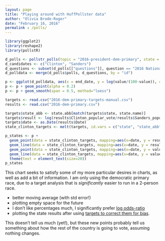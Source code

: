```yaml
---
layout: page
title: "Playing around with HuffPollster data"
author: "Olivia Brode-Roger"
date: "February 16, 2016"
permalink : /polls/
---
```


```r
library(ggplot2)
library(reshape2)
library(pollstR)
```

```r
d_polls <- pollstr_polls(topic = "2016-president-dem-primary", state = "US", after="2016-01-01", max_pages=500)
d_candidates <- c("Clinton", "Sanders")
d_questions <- subset(d_polls[["questions"]], question == "2016 National Democratic Primary" & choice %in% d_candidates & value > 0)
d_polldata <- merge(d_polls$polls, d_questions, by = "id")

p <- ggplot(d_polldata, aes(x = end_date, y = log(value/(100-value)), color = choice)) + xlim(as.Date(c("2016-01-01", "2016-11-05")))
p <- p + geom_point(alpha = 0.2)
p <- p + geom_smooth(span = 0.5, method="loess")

targets <- read.csv("2016-dem-primary-targets-manual.csv")
results <- read.csv("2016-dem-primary.csv")

targets$state_abb <- state.abb[match(targets$state, state.name)]
targets$result <- log(results$Clinton_popular_vote/results$Sanders_popular_vote)
targets$date <- as.Date(results$Date)
state_clinton_targets <- melt(targets, id.vars = c("state", "state_abb", "date", "result"))

p_states <- p +
  geom_point(data = state_clinton_targets, mapping=aes(x=date, y = result-value, color = variable), size=3) +
  geom_line(data = state_clinton_targets, mapping=aes(x=date, y = result-value, color = variable), alpha = 0.8) +
  geom_point(data = state_clinton_targets, mapping=aes(x=date, y = value-result, color = variable), size=3) +
  geom_line(data = state_clinton_targets, mapping=aes(x=date, y = value-result, color = variable), alpha = 0.8) +
  theme(text = element_text(size=20))
p_states
```

This chart seeks to satisfy some of my more particular desires in charts, as well as add a bit of information.
I am only using the democratic primary race, due to a target analysis that is *significantly* easier to run in a 2-person race.

- better moving average (with std error!)
- plotting empty space for the future
- I don't like percentages much, I significantly prefer [log odds-ratio]({% post_url 2016-02-13-why-I-prefer-log-odds-ratio %})
- plotting the state results after using [targets to correct them for bias]({% post_url 2016-02-12-playing-with-huffpolster %}).

This doesn't tell us much (yet!), but these new points probably tell us something about how the rest of the country is going to vote, assuming nothing changes.